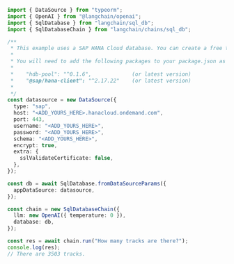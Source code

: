 ```typescript
import { DataSource } from "typeorm";
import { OpenAI } from "@langchain/openai";
import { SqlDatabase } from "langchain/sql_db";
import { SqlDatabaseChain } from "langchain/chains/sql_db";

/**
 * This example uses a SAP HANA Cloud database. You can create a free trial database via https://developers.sap.com/tutorials/hana-cloud-deploying.html
 *
 * You will need to add the following packages to your package.json as they are required when using typeorm with SAP HANA:
 *
 *    "hdb-pool": "^0.1.6",             (or latest version)
 *    "@sap/hana-client": "^2.17.22"    (or latest version)
 *
 */
const datasource = new DataSource({
  type: "sap",
  host: "<ADD_YOURS_HERE>.hanacloud.ondemand.com",
  port: 443,
  username: "<ADD_YOURS_HERE>",
  password: "<ADD_YOURS_HERE>",
  schema: "<ADD_YOURS_HERE>",
  encrypt: true,
  extra: {
    sslValidateCertificate: false,
  },
});

const db = await SqlDatabase.fromDataSourceParams({
  appDataSource: datasource,
});

const chain = new SqlDatabaseChain({
  llm: new OpenAI({ temperature: 0 }),
  database: db,
});

const res = await chain.run("How many tracks are there?");
console.log(res);
// There are 3503 tracks.
```